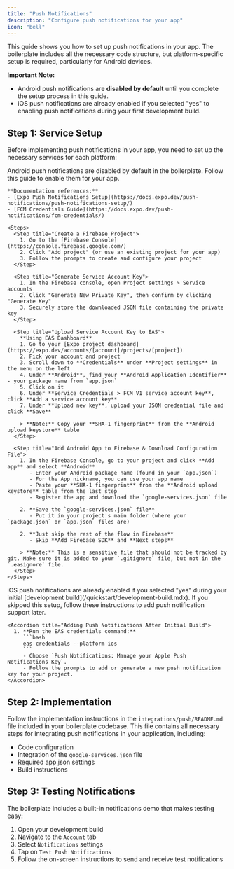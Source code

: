 ```yaml
---
title: "Push Notifications"
description: "Configure push notifications for your app"
icon: "bell"
---
```


This guide shows you how to set up push notifications in your app. The boilerplate includes all the necessary code structure, but platform-specific setup is required, particularly for Android devices.

**Important Note:** 
- Android push notifications are **disabled by default** until you complete the setup process in this guide.
- iOS push notifications are already enabled if you selected "yes" to enabling push notifications during your first development build.

## Step 1: Service Setup

Before implementing push notifications in your app, you need to set up the necessary services for each platform:

<Tabs>
  <Tab title="Android Setup (FCM)">
    <Tip>
      Android push notifications are disabled by default in the boilerplate. Follow this guide to enable them for your app.
    </Tip>

    **Documentation references:**
    - [Expo Push Notifications Setup](https://docs.expo.dev/push-notifications/push-notifications-setup/)
    - [FCM Credentials Guide](https://docs.expo.dev/push-notifications/fcm-credentials/)
    
    <Steps>
      <Step title="Create a Firebase Project">
        1. Go to the [Firebase Console](https://console.firebase.google.com/)
        2. Click "Add project" (or use an existing project for your app)
        3. Follow the prompts to create and configure your project
      </Step>

      <Step title="Generate Service Account Key">
        1. In the Firebase console, open Project settings > Service accounts
        2. Click "Generate New Private Key", then confirm by clicking "Generate Key"
        3. Securely store the downloaded JSON file containing the private key
      </Step>

      <Step title="Upload Service Account Key to EAS">
        **Using EAS Dashboard**
        1. Go to your [Expo project dashboard](https://expo.dev/accounts/[account]/projects/[project])
        2. Pick your account and project
        3. Scroll down to **Credentials** under **Project settings** in the menu on the left
        4. Under **Android**, find your **Android Application Identifier** - your package name from `app.json`
        5. Click on it
        6. Under **Service Credentials > FCM V1 service account key**, click **Add a service account key**
        7. Under **Upload new key**, upload your JSON credential file and click **Save**

        > **Note:** Copy your **SHA-1 fingerprint** from the **Android upload keystore** table
      </Step>

      <Step title="Add Android App to Firebase & Download Configuration File">
        1. In the Firebase Console, go to your project and click **Add app** and select **Android**
           - Enter your Android package name (found in your `app.json`)
           - For the App nickname, you can use your app name
           - Paste your **SHA-1 fingerprint** from the **Android upload keystore** table from the last step
           - Register the app and download the `google-services.json` file
        
        2. **Save the `google-services.json` file**
           - Put it in your project's main folder (where your `package.json` or `app.json` files are)
        
        2. **Just skip the rest of the flow in Firebase**
           - Skip **Add Firebase SDK** and **Next steps**
        
        > **Note:** This is a sensitive file that should not be tracked by git. Make sure it is added to your `.gitignore` file, but not in the `.easignore` file.
      </Step>
    </Steps>
  </Tab>

  <Tab title="iOS Setup (APNs)">
    <Tip>
      iOS push notifications are already enabled if you selected "yes" during your initial [development build](/quickstart/development-build.mdx). If you skipped this setup, follow these instructions to add push notification support later.
    </Tip>

    <Accordion title="Adding Push Notifications After Initial Build">
      1. **Run the EAS credentials command:**
         ```bash
         eas credentials --platform ios
         ```
         - Choose `Push Notifications: Manage your Apple Push Notifications Key`.
         - Follow the prompts to add or generate a new push notification key for your project.
    </Accordion>
  </Tab>
</Tabs>

## Step 2: Implementation

Follow the implementation instructions in the `integrations/push/README.md` file included in your boilerplate codebase. This file contains all necessary steps for integrating push notifications in your application, including:

- Code configuration
- Integration of the `google-services.json` file 
- Required app.json settings
- Build instructions

## Step 3: Testing Notifications

The boilerplate includes a built-in notifications demo that makes testing easy:

1. Open your development build
2. Navigate to the `Account` tab 
3. Select `Notifications` settings
4. Tap on `Test Push Notifications`
5. Follow the on-screen instructions to send and receive test notifications